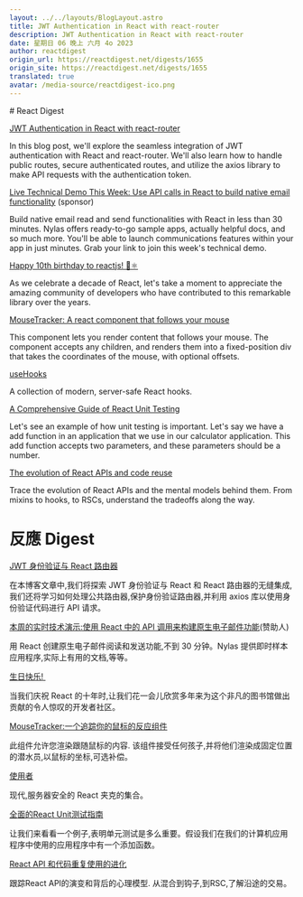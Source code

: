 ```yaml
---
layout: ../../layouts/BlogLayout.astro
title: JWT Authentication in React with react-router
description: JWT Authentication in React with react-router
date: 星期日 06 晚上 六月 4o 2023
author: reactdigest
origin_url: https://reactdigest.net/digests/1655
origin_site: https://reactdigest.net/digests/1655
translated: true
avatar: /media-source/reactdigest-ico.png
---
```



<Reference client:only="react" title="JWT Authentication in React with react-router" url="https://reactdigest.net/digests/1655" />

<Detail client:only="react">
	# React Digest

[JWT Authentication in React with react-router](https://reactdigest.net/link/15714/a24eb3ef-556d-456e-a6a4-25de0a1cd63b/email)

In this blog post, we'll explore the seamless integration of JWT authentication with React and react-router. We'll also learn how to handle public routes, secure authenticated routes, and utilize the axios library to make API requests with the authentication token.

[Live Technical Demo This Week: Use API calls in React to build native email functionality](https://reactdigest.net/link/15715/a24eb3ef-556d-456e-a6a4-25de0a1cd63b/email) (sponsor)

Build native email read and send functionalities with React in less than 30 minutes. Nylas offers ready-to-go sample apps, actually helpful docs, and so much more. You'll be able to launch communications features within your app in just minutes. Grab your link to join this week's technical demo.

[Happy 10th birthday to reactjs! 🎂⚛️](https://reactdigest.net/link/15716/a24eb3ef-556d-456e-a6a4-25de0a1cd63b/email)

As we celebrate a decade of React, let's take a moment to appreciate the amazing community of developers who have contributed to this remarkable library over the years.

[MouseTracker: A react component that follows your mouse](https://reactdigest.net/link/15717/a24eb3ef-556d-456e-a6a4-25de0a1cd63b/email)

This component lets you render content that follows your mouse. The component accepts any children, and renders them into a fixed-position div that takes the coordinates of the mouse, with optional offsets.

[useHooks](https://reactdigest.net/link/15718/a24eb3ef-556d-456e-a6a4-25de0a1cd63b/email)

A collection of modern, server-safe React hooks.

[A Comprehensive Guide of React Unit Testing](https://reactdigest.net/link/15719/a24eb3ef-556d-456e-a6a4-25de0a1cd63b/email)

Let's see an example of how unit testing is important. Let's say we have a add function in an application that we use in our calculator application. This add function accepts two parameters, and these parameters should be a number.

[The evolution of React APIs and code reuse](https://reactdigest.net/link/15720/a24eb3ef-556d-456e-a6a4-25de0a1cd63b/email)

Trace the evolution of React APIs and the mental models behind them. From mixins to hooks, to RSCs, understand the tradeoffs along the way.


</Detail>

# 反應 Digest

[JWT 身份验证与 React 路由器](https://reactdigest.net/link/15714/a24eb3ef-556d-456e-a6a4-25de0a1cd63b/email)

在本博客文章中,我们将探索 JWT 身份验证与 React 和 React 路由器的无缝集成,我们还将学习如何处理公共路由器,保护身份验证路由器,并利用 axios 库以使用身份验证代码进行 API 请求。

[本周的实时技术演示:使用 React 中的 API 调用来构建原生电子邮件功能](https://reactdigest.net/link/15715/a24eb3ef-556d-456e-a6a4-25de0a1cd63b/email)(赞助人)

用 React 创建原生电子邮件阅读和发送功能,不到 30 分钟。Nylas 提供即时样本应用程序,实际上有用的文档,等等。

[生日快乐! ️](https://reactdigest.net/link/15716/a24eb3ef-556d-456e-a6a4-25de0a1cd63b/email)

当我们庆祝 React 的十年时,让我们花一会儿欣赏多年来为这个非凡的图书馆做出贡献的令人惊叹的开发者社区。

[MouseTracker:一个追踪你的鼠标的反应组件](https://reactdigest.net/link/15717/a24eb3ef-556d-456e-a6a4-25de0a1cd63b/email)

此组件允许您渲染跟随鼠标的内容. 该组件接受任何孩子,并将他们渲染成固定位置的潜水员,以鼠标的坐标,可选补偿。

[使用者](https://reactdigest.net/link/15718/a24eb3ef-556d-456e-a6a4-25de0a1cd63b/email)

现代,服务器安全的 React 夹克的集合。

[全面的React Unit测试指南](https://reactdigest.net/link/15719/a24eb3ef-556d-456e-a6a4-25de0a1cd63b/email)

让我们来看看一个例子,表明单元测试是多么重要。假设我们在我们的计算机应用程序中使用的应用程序中有一个添加函数。

[React API 和代码重复使用的进化](https://reactdigest.net/link/15720/a24eb3ef-556d-456e-a6a4-25de0a1cd63b/email)

跟踪React API的演变和背后的心理模型. 从混合到钩子,到RSC,了解沿途的交易。



